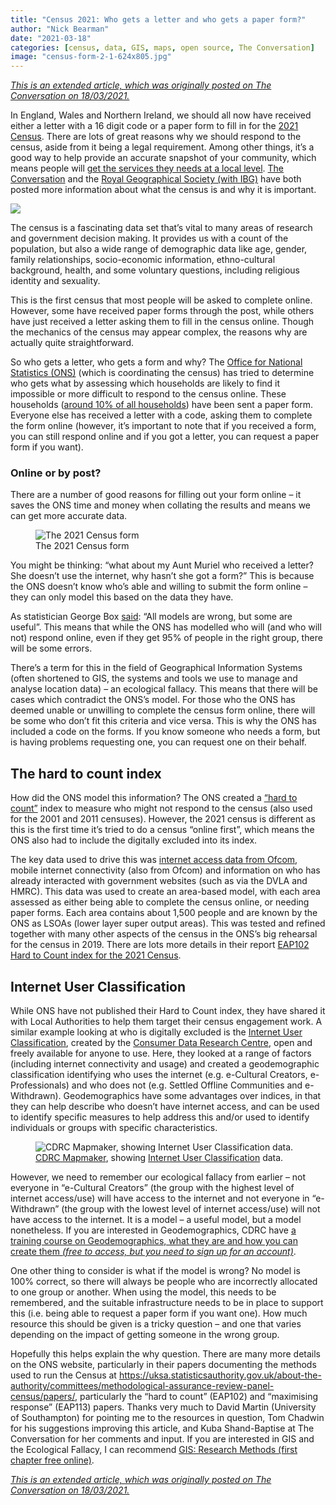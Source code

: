 ```yaml
---
title: "Census 2021: Who gets a letter and who gets a paper form?"
author: "Nick Bearman"
date: "2021-03-18"
categories: [census, data, GIS, maps, open source, The Conversation]
image: "census-form-2-1-624x805.jpg"
---
```


[*This is an extended article, which was originally posted on The Conversation on 18/03/2021.*](https://theconversation.com/census-2021-why-are-some-people-completing-it-online-and-others-have-paper-forms-157380)


In England, Wales and Northern Ireland, we should all now have received either a letter with a 16 digit code or a paper form to fill in for the [2021 Census](https://census.gov.uk/). There are lots of great reasons why we should respond to the census, aside from it being a legal requirement. Among other things, it’s a good way to help provide an accurate snapshot of your community, which means people will [get the services they needs at a local level](https://census.gov.uk/about-the-census/why-you-should-take-part). [The Conversation](https://theconversation.com/census-2021-why-its-important-to-take-part-and-what-happens-to-your-information-156684) and the [Royal Geographical Society (with IBG)](https://blog.geographydirections.com/2021/03/15/geography-and-the-census/) have both posted more information about what the census is and why it is important.

![](census-postcard-1-211x300.jpg)

The census is a fascinating data set that’s vital to many areas of research and government decision making. It provides us with a count of the population, but also a wide range of demographic data like age, gender, family relationships, socio-economic information, ethno-cultural background, health, and some voluntary questions, including religious identity and sexuality.

This is the first census that most people will be asked to complete online. However, some have received paper forms through the post, while others have just received a letter asking them to fill in the census online. Though the mechanics of the census may appear complex, the reasons why are actually quite straightforward.

So who gets a letter, who gets a form and why? The [Office for National Statistics (ONS)](https://www.ons.gov.uk/) (which is coordinating the census) has tried to determine who gets what by assessing which households are likely to find it impossible or more difficult to respond to the census online. These households ([around 10% of all households](https://uksa.statisticsauthority.gov.uk/wp-content/uploads/2020/07/EAP113-Maximising-Response-Strategy-Overview.docx)) have been sent a paper form. Everyone else has received a letter with a code, asking them to complete the form online (however, it’s important to note that if you received a form, you can still respond online and if you got a letter, you can request a paper form if you want).

### Online or by post?

There are a number of good reasons for filling out your form online – it saves the ONS time and money when collating the results and means we can get more accurate data.

![The 2021 Census form](census-form-2-1-624x805.jpg)

You might be thinking: “what about my Aunt Muriel who received a letter? She doesn’t use the internet, why hasn’t she got a form?” This is because the ONS doesn’t know who’s able and willing to submit the form online – they can only model this based on the data they have.

As statistician George Box [said](https://www.imperial.ac.uk/business-school/news/all-models-are-wrong-some-are-useful/): “All models are wrong, but some are useful”. This means that while the ONS has modelled who will (and who will not) respond online, even if they get 95% of people in the right group, there will be some errors.

There’s a term for this in the field of Geographical Information Systems (often shortened to GIS, the systems and tools we use to manage and analyse location data) – an ecological fallacy. This means that there will be cases which contradict the ONS’s model. For those who the ONS has deemed unable or unwilling to complete the census form online, there will be some who don’t fit this criteria and vice versa. This is why the ONS has included a code on the forms. If you know someone who needs a form, but is having problems requesting one, you can request one on their behalf.

## The hard to count index

How did the ONS model this information? The ONS created a [“hard to count”](https://uksa.statisticsauthority.gov.uk/wp-content/uploads/2020/07/EAP102-Hard-to-Count-index-for-the-2021-Census.docx) index to measure who might not respond to the census (also used for the 2001 and 2011 censuses). However, the 2021 census is different as this is the first time it’s tried to do a census “online first”, which means the ONS also had to include the digitally excluded into its index.

The key data used to drive this was [internet access data from Ofcom](https://www.ofcom.org.uk/research-and-data/multi-sector-research/infrastructure-research/connected-nations-2016/downloads), mobile internet connectivity (also from Ofcom) and information on who has already interacted with government websites (such as via the DVLA and HMRC). This data was used to create an area-based model, with each area assessed as either being able to complete the census online, or needing paper forms. Each area contains about 1,500 people and are known by the ONS as LSOAs (lower layer super output areas). This was tested and refined together with many other aspects of the census in the ONS’s big rehearsal for the census in 2019. There are lots more details in their report [EAP102 Hard to Count index for the 2021 Census](https://uksa.statisticsauthority.gov.uk/wp-content/uploads/2020/07/EAP102-Hard-to-Count-index-for-the-2021-Census.docx). 

## Internet User Classification

While ONS have not published their Hard to Count index, they have shared it with Local Authorities to help them target their census engagement work. A similar example looking at who is digitally excluded is the [Internet User Classification](https://data.cdrc.ac.uk/dataset/internet-user-classification), created by the [Consumer Data Research Centre](https://data.cdrc.ac.uk/), open and freely available for anyone to use. Here, they looked at a range of factors (including internet connectivity and usage) and created a geodemographic classification identifying who uses the internet (e.g. e-Cultural Creators, e-Professionals) and who does not (e.g. Settled Offline Communities and e-Withdrawn). Geodemographics have some advantages over indices, in that they can help describe who doesn’t have internet access, and can be used to identify specific measures to help address this and/or used to identify individuals or groups with specific characteristics. 

![[CDRC Mapmaker](https://mapmaker.cdrc.ac.uk/#/internet-user-classification), showing [Internet User Classification](https://data.cdrc.ac.uk/dataset/internet-user-classification) data. ](cdrc-mapmaker.png)

However, we need to remember our ecological fallacy from earlier – not everyone in “e-Cultural Creators” (the group with the highest level of internet access/use) will have access to the internet and not everyone in “e-Withdrawn” (the group with the lowest level of internet access/use) will not have access to the internet. It is a model – a useful model, but a model nonetheless. If you are interested in Geodemographics, CDRC have [a training course on Geodemographics, what they are and how you can create them *(free to access, but you need to sign up for an account)*](https://data.cdrc.ac.uk/dataset/advanced-gis-methods-training-iuc-and-k-means-clustering). 

One other thing to consider is what if the model is wrong? No model is 100% correct, so there will always be people who are incorrectly allocated to one group or another. When using the model, this needs to be remembered, and the suitable infrastructure needs to be in place to support this (i.e. being able to request a paper form if you want one). How much resource this should be given is a tricky question – and one that varies depending on the impact of getting someone in the wrong group. 

Hopefully this helps explain the why question. There are many more details on the ONS website, particularly in their papers documenting the methods used to run the Census at [https://uksa.statisticsauthority.gov.uk/about-the-authority/committees/methodological-assurance-review-panel-census/papers/](https://uksa.statisticsauthority.gov.uk/about-the-authority/committees/methodological-assurance-review-panel-census/papers/), particularly the “hard to count” (EAP102) and “maximising response” (EAP113) papers. Thanks very much to David Martin (University of Southampton) for pointing me to the resources in question, Tom Chadwin for his suggestions improving this article, and Kuba Shand-Baptise at The Conversation for her comments and input. If you are interested in GIS and the Ecological Fallacy, I can recommend [GIS: Research Methods (first chapter free online)](https://nickbearman.github.io/gis-research-methods.html).

[*This is an extended article, which was originally posted on The Conversation on 18/03/2021.*](https://theconversation.com/census-2021-why-are-some-people-completing-it-online-and-others-have-paper-forms-157380)

